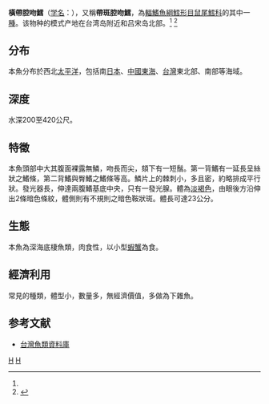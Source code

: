 {{Speciesbox
| taxon = Coelorinchus cingulatus
| status = NE
| status_system = iucn3.1
| trend = unknow
| binomial_authority = [[Gilbert|Gilbert]] & [[Hubbs|Hubbs]], 1920<ref name='id6829'>{{cite web| url =http://www.bioinfo.cn/db05/BjdwSpecies.php?action=view&id=6829| title =横带腔吻鳕| work =《中国动物物种编目数据库》| publisher =中国科学院微生物研究所| author =中国科学院动物研究所| accessdate =2009-04-11| deadurl =yes| archiveurl =https://web.archive.org/web/20160305035829/http://www.bioinfo.cn/db05/BjdwSpecies.php?action=view&id=6829| archivedate =2016-03-05}}</ref>
| synonyms = *''Caelorinchus cingulatus''<br /><small>Gilbert & Hubbs, 1920</small>
*''Caelorinchus cinguletus''<br /><small>Gilbert & Hubbs, 1920</small>
*''Coelorhynchus cingulatus''<br /><small>Gilbert & Hubbs, 1920</small>
}}
'''橫帶腔吻鱈'''（[[学名|学名]]：{{lang|la|''Coelorhynchus cingulatus''}}），又稱'''帶斑腔吻鱈'''，為[[輻鰭魚綱|輻鰭魚綱]][[鱈形目|鱈形目]][[鼠尾鱈科|鼠尾鱈科]]的其中一[[種|種]]。该物种的模式产地在台湾岛附近和吕宋岛北部。<ref name='id6829'/>
<ref  name=fishbase>{{FishBase species | genus = Coelorhynchus | species =  cingulatus | month = August| year = 2010}}</ref>

==分布==
本魚分布於西北[[太平洋|太平洋]]，包括南[[日本|日本]]、[[中國|中國]][[東海|東海]]、[[台灣|台灣]]東北部、南部等海域。

==深度==
水深200至420公尺。

==特徵==
本魚頭部中大其腹面裸露無鱗，吻長而尖，頦下有一短鬚。第一背鰭有一延長呈絲狀之鰭條，第二背鰭與臀鰭之鰭條等高。鱗片上的棘刺小，多且密，約略排成平行狀。發光器長，伸達兩腹鰭基底中央，只有一發光腺。體為[[淡褐色|淡褐色]]，由眼後方沿伸出2條暗色條紋，體側則有不規則之暗色鞍狀斑。體長可達23公分。

==生態==
本魚為深海底棲魚類，肉食性，以小型[[蝦|蝦]][[蟹|蟹]]為食。

==經濟利用==
常見的種類，體型小，數量多，無經濟價值，多做為下雜魚。

==参考文献==
{{reflist}}
*[http://fishdb.sinica.edu.tw/ 台灣魚類資料庫] {{Wayback|url=http://fishdb.sinica.edu.tw/ |date=20080410000437 }}
{{Taxonbar|from=Q1003171}}

[[Category:腔吻鱈屬|H]]
[[Category:_1920年描述的鱼类|H]]